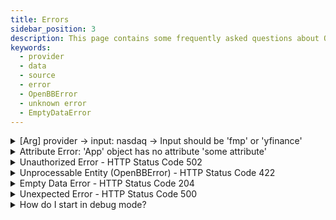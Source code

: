 ```yaml
---
title: Errors
sidebar_position: 3
description: This page contains some frequently asked questions about OpenBB Platform errors.
keywords:
  - provider
  - data
  - source
  - error
  - OpenBBError
  - unknown error
  - EmptyDataError
---
```



<HeadTitle title="Errors FAQ - FAQs | OpenBB Docs" />

<details>
<summary mdxType="summary">[Arg] provider -> input: nasdaq -> Input should be 'fmp' or 'yfinance'</summary>

There could be a few reasons for this message.

1. The provider supplied is not installed, in which case install it and follow the next step.

2. The provider extension is installed, but the static assets have not been refreshed. Rebuild the static assets from the command line with:

```sh
python -c "import openbb;openbb.build()"
```

An environment variable to auto-build the static assets on import - if there are changes to the installed configuration - can be defined as:

```env
OPENBB_AUTO_BUILD="true"
```

The expected behaviour is for this to be "true" by default, however can be situations where the flag does not trigger a build.
Manually invoke the process from the command line if necessary.

3. Not every endpoint is supported by every provider. To see the coverage of commands and data providers within the current installation, use `reference` property in the app. The docstring for each function contains the same information as the code block below.

```python
from openbb import obb

path = "/index/available"

[d for d in obb.reference["paths"][path]["parameters"] if d != "standard"]
```

```sh
['cboe', 'fmp', 'tmx', 'yfinance']
```

Complete breakdowns of query and return fields by provider and endpoint are available at [docs.openbb.co/python](https://docs.openbb.co/python)

</details>

<details>
<summary mdxType="summary">Attribute Error: 'App' object has no attribute 'some attribute'</summary>

There could be a few reasons for this message that are similar to the issue above.

1. The extension is not installed.

- Install it and rebuild the static files (described in the item above.)

2. No installed provider extension services an endpoint within the router.

- Under these conditions, the router is excluded from the app factory.

3. The extension is installed, a provider does service the router, but the static assets have not been rebuilt.

- Rebuild the static files (described in the item above.)

</details>

<details>
<summary mdxType="summary">Unauthorized Error - HTTP Status Code 502</summary>

This error is raised when provider credentials are supplied but is invalid for the particular endpoint.

Verify your credentials, access level, and subscription status directly with the provider.

</details>

<details>
<summary mdxType="summary">Unprocessable Entity (OpenBBError) - HTTP Status Code 422</summary>

This error is raised for handled exceptions. An abbreviated traceback message will display, and the full message is enabled via debug mode.

A common reason for this error is because a required parameter was not supplied, or was an incorrect choice. It may also be raised during parsing and transformation, post-request.

</details>

<details>
<summary mdxType="summary">Empty Data Error - HTTP Status Code 204</summary>

Also a 204 status code from the API. It means that the data was returned empty but the operation was a success.

There might not be anything wrong, or it could be the result of parameter choices. In which case, widen the scope of the query to capture output.

Some sources will return bad requests with a 200 status code and no message.

If all parameter permutations are only capable of returning an empty response, please open a bug issue on [GitHub](https://github.com/OpenBB-finance/OpenBB/issues/new?assignees=&labels=type%3Abug&projects=&template=bug_report.md&title=%5BBug%5D) with the operating system and version, Python version, and the syntax responsible for the error.

</details>

<details>
<summary mdxType="summary">Unexpected Error - HTTP Status Code 500</summary>

An unhandled exception. Traceback messages are truncated unless the debug environment variable is set.

```python
import os

os.environ["OPENBB_DEBUG_MODE"] = "true"

from openbb import obb

# run the syntax that created the error and the full traceback will print to the console.
```

If the issue originates from OpenBB code, please open a bug issue on [GitHub](https://github.com/OpenBB-finance/OpenBB/issues/new?assignees=&labels=type%3Abug&projects=&template=bug_report.md&title=%5BBug%5D)

Be sure to include the contents of the traceback, the operating system and version, Python version, and the syntax responsible for the error.

</details>

<details>
<summary mdxType="summary">How do I start in debug mode?</summary>

Debug mode can be set as an environment variable, in `~/openbb_platform/.env`, as:

```env
OPENBB_DEBUG_MODE=true
```

It can be invoked for the current session only by adding this code before importing the OpenBB package.

```python
import os

os.environ["OPENBB_DEBUG_MODE"] = "true"

from openbb import obb
```

</details>
